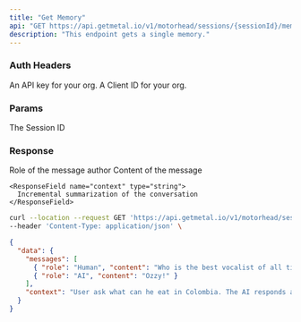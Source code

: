 ```yaml
---
title: "Get Memory"
api: "GET https://api.getmetal.io/v1/motorhead/sessions/{sessionId}/memory"
description: "This endpoint gets a single memory."
---
```


### Auth Headers

<ParamField required header="x-metal-api-key" type="string">
  An API key for your org.
</ParamField>

<ParamField required header="x-metal-client-id" type="string">
  A Client ID for your org.
</ParamField>


### Params

<ParamField required path="sessionId" type="string">
  The Session ID
</ParamField>

### Response

<ResponseField name="data" type="Memory Object">
  <Expandable title="properties">
    <ResponseField name="messages" type="array">
        <Expandable title="message-properties">
            <ResponseField name="role" type="string">
                Role of the message author
            </ResponseField>
            <ResponseField name="content" type="string">
                Content of the message
            </ResponseField>
      </Expandable>
    </ResponseField>

    <ResponseField name="context" type="string">
      Incremental summarization of the conversation
    </ResponseField>

  </Expandable>
</ResponseField>

<RequestExample>

```bash Example Request
curl --location --request GET 'https://api.getmetal.io/v1/motorhead/sessions/{sessionId}/memory' \
--header 'Content-Type: application/json' \
```

</RequestExample>

<ResponseExample>

```json Response
{
  "data": {
    "messages": [
      { "role": "Human", "content": "Who is the best vocalist of all time?" },
      { "role": "AI", "content": "Ozzy!" }
    ],
    "context": "User ask what can he eat in Colombia. The AI responds arepas are really nice"
  }
}
```

</ResponseExample>
